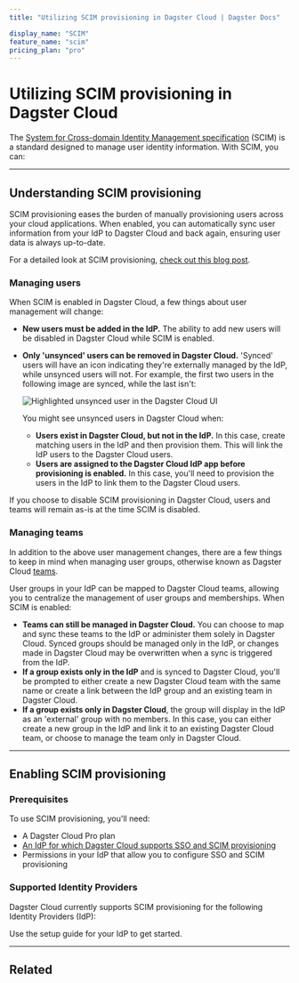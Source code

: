 ```yaml
---
title: "Utilizing SCIM provisioning in Dagster Cloud | Dagster Docs"

display_name: "SCIM"
feature_name: "scim"
pricing_plan: "pro"
---
```


# Utilizing SCIM provisioning in Dagster Cloud

The [System for Cross-domain Identity Management specification](https://scim.cloud/) (SCIM) is a standard designed to manage user identity information. With SCIM, you can:

<ScimSupportedFeatures />

---

## Understanding SCIM provisioning

SCIM provisioning eases the burden of manually provisioning users across your cloud applications. When enabled, you can automatically sync user information from your IdP to Dagster Cloud and back again, ensuring user data is always up-to-date.

For a detailed look at SCIM provisioning, [check out this blog post](https://www.strongdm.com/blog/scim-provisioning).

### Managing users

When SCIM is enabled in Dagster Cloud, a few things about user management will change:

- **New users must be added in the IdP.** The ability to add new users will be disabled in Dagster Cloud while SCIM is enabled.
- **Only 'unsynced' users can be removed in Dagster Cloud.** 'Synced' users will have an icon indicating they're externally managed by the IdP, while unsynced users will not. For example, the first two users in the following image are synced, while the last isn't:

  <Image
  alt="Highlighted unsynced user in the Dagster Cloud UI"
  src="/images/dagster-cloud/sso/scim-unsynced-user.png"
  width={732}
  height={376}
  />

  You might see unsynced users in Dagster Cloud when:

  - **Users exist in Dagster Cloud, but not in the IdP.** In this case, create matching users in the IdP and then provision them. This will link the IdP users to the Dagster Cloud users.
  - **Users are assigned to the Dagster Cloud IdP app before provisioning is enabled.** In this case, you'll need to provision the users in the IdP to link them to the Dagster Cloud users.

If you choose to disable SCIM provisioning in Dagster Cloud, users and teams will remain as-is at the time SCIM is disabled.

### Managing teams

In addition to the above user management changes, there are a few things to keep in mind when managing user groups, otherwise known as Dagster Cloud [teams](/dagster-cloud/account/managing-users/managing-teams).

User groups in your IdP can be mapped to Dagster Cloud teams, allowing you to centralize the management of user groups and memberships. When SCIM is enabled:

- **Teams can still be managed in Dagster Cloud.** You can choose to map and sync these teams to the IdP or administer them solely in Dagster Cloud. Synced groups should be managed only in the IdP, or changes made in Dagster Cloud may be overwritten when a sync is triggered from the IdP.
- **If a group exists only in the IdP** and is synced to Dagster Cloud, you'll be prompted to either create a new Dagster Cloud team with the same name or create a link between the IdP group and an existing team in Dagster Cloud.
- **If a group exists only in Dagster Cloud**, the group will display in the IdP as an 'external' group with no members. In this case, you can either create a new group in the IdP and link it to an existing Dagster Cloud team, or choose to manage the team only in Dagster Cloud.

---

## Enabling SCIM provisioning

### Prerequisites

To use SCIM provisioning, you'll need:

- A Dagster Cloud Pro plan
- [An IdP for which Dagster Cloud supports SSO and SCIM provisioning](#supported-identity-providers)
- Permissions in your IdP that allow you to configure SSO and SCIM provisioning

### Supported Identity Providers

Dagster Cloud currently supports SCIM provisioning for the following Identity Providers (IdP):

<ArticleList>
  <ArticleListItem
    href="/dagster-cloud/account/authentication/okta/scim-provisioning"
    title="Okta"
  ></ArticleListItem>
  <ArticleListItem
    href="https://learn.microsoft.com/en-us/azure/active-directory/saas-apps/dagster-cloud-provisioning-tutorial"
    title="Microsoft Azure AD"
  ></ArticleListItem>
</ArticleList>

Use the setup guide for your IdP to get started.

---

## Related

<ArticleList>
  <ArticleListItem
    href="/dagster-cloud/account/managing-users/managing-user-roles-permissions"
    title="Managing user roles and permissions"
  ></ArticleListItem>
  <ArticleListItem
    href="/dagster-cloud/account/managing-users/managing-teams"
    title="Managing teams"
  ></ArticleListItem>
</ArticleList>
